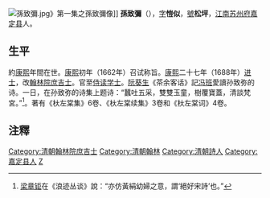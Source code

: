 {{Otheruses|other=名为孙松坪的其他人物|孙松坪}}

[[File:孫致彌.jpg|thumb]]》第一集之孫致彌像]]
'''孫致彌'''（{{bd|?||?||}}），[[表字|字]]'''愷似'''，[[號|號]]'''松坪'''，[[江南省|江南]][[苏州府|苏州府]][[嘉定县|嘉定县]]人。

== 生平 ==
約[[康熙|康熙]]年間在世。[[康熙|康熙]]初年（1662年）召试称旨。[[康熙|康熙]]二十七年（1688年）[[进士|进士]]，改[[翰林院庶吉士|翰林院庶吉士]]。官至[[侍读学士|侍读学士]]。[[阮葵生|阮葵生]]《茶余客话》記[[冯班|冯班]]愛讀孙致弥的诗。一日，在孙致弥的诗集上题诗：“蠶吐五采，雙雙玉童，樹覆寶蓋，清談梵宮。”<ref>[[梁章钜|梁章钜]]在《浪迹丛谈》說：“亦仿黃絹幼婦之意，謂‘絕好宋詩’也。”</ref>。著有《杕左棠集》6卷、《杕左棠续集》3卷和《杕左棠词》4卷。

==注釋==
{{reflist}}

{{康熙二十七年戊辰科殿試金榜}}
{{DEFAULTSORT:Sun孫}}
[[Category:清朝翰林院庶吉士|Category:清朝翰林院庶吉士]]
[[Category:清朝翰林|Category:清朝翰林]]
[[Category:清朝詩人|Category:清朝詩人]]
[[Category:嘉定县人|Category:嘉定县人]]
[[Category:孙姓|Z]]